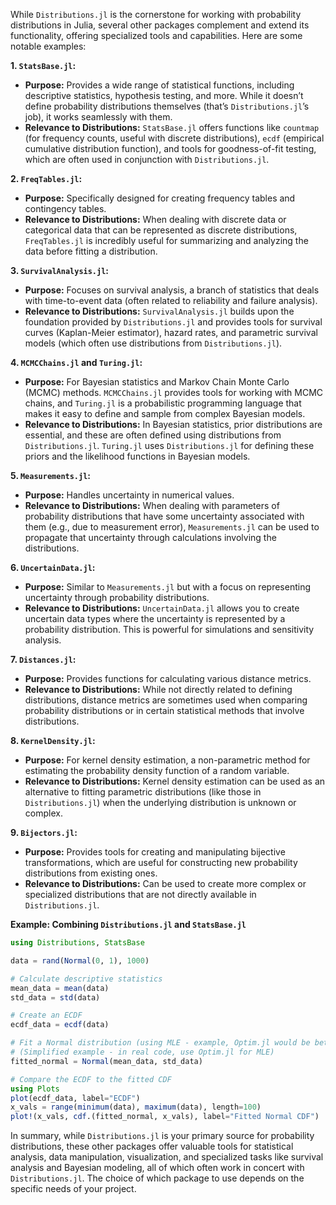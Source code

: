 While `Distributions.jl` is the cornerstone for working with probability distributions in Julia, several other packages complement and extend its functionality, offering specialized tools and capabilities. Here are some notable examples:

**1. `StatsBase.jl`:**

* **Purpose:** Provides a wide range of statistical functions, including descriptive statistics, hypothesis testing, and more. While it doesn't define probability distributions themselves (that's `Distributions.jl`'s job), it works seamlessly with them.
* **Relevance to Distributions:**  `StatsBase.jl` offers functions like `countmap` (for frequency counts, useful with discrete distributions), `ecdf` (empirical cumulative distribution function), and tools for goodness-of-fit testing, which are often used in conjunction with `Distributions.jl`.

**2. `FreqTables.jl`:**

* **Purpose:**  Specifically designed for creating frequency tables and contingency tables.
* **Relevance to Distributions:**  When dealing with discrete data or categorical data that can be represented as discrete distributions, `FreqTables.jl` is incredibly useful for summarizing and analyzing the data before fitting a distribution.

**3. `SurvivalAnalysis.jl`:**

* **Purpose:**  Focuses on survival analysis, a branch of statistics that deals with time-to-event data (often related to reliability and failure analysis).
* **Relevance to Distributions:**  `SurvivalAnalysis.jl` builds upon the foundation provided by `Distributions.jl` and provides tools for survival curves (Kaplan-Meier estimator), hazard rates, and parametric survival models (which often use distributions from `Distributions.jl`).

**4. `MCMCChains.jl` and `Turing.jl`:**

* **Purpose:**  For Bayesian statistics and Markov Chain Monte Carlo (MCMC) methods. `MCMCChains.jl` provides tools for working with MCMC chains, and `Turing.jl` is a probabilistic programming language that makes it easy to define and sample from complex Bayesian models.
* **Relevance to Distributions:**  In Bayesian statistics, prior distributions are essential, and these are often defined using distributions from `Distributions.jl`.  `Turing.jl` uses `Distributions.jl` for defining these priors and the likelihood functions in Bayesian models.

**5. `Measurements.jl`:**

* **Purpose:**  Handles uncertainty in numerical values.
* **Relevance to Distributions:**  When dealing with parameters of probability distributions that have some uncertainty associated with them (e.g., due to measurement error), `Measurements.jl` can be used to propagate that uncertainty through calculations involving the distributions.

**6. `UncertainData.jl`:**

* **Purpose:** Similar to `Measurements.jl` but with a focus on representing uncertainty through probability distributions.
* **Relevance to Distributions:** `UncertainData.jl` allows you to create uncertain data types where the uncertainty is represented by a probability distribution. This is powerful for simulations and sensitivity analysis.

**7. `Distances.jl`:**

* **Purpose:**  Provides functions for calculating various distance metrics.
* **Relevance to Distributions:**  While not directly related to defining distributions, distance metrics are sometimes used when comparing probability distributions or in certain statistical methods that involve distributions.

**8. `KernelDensity.jl`:**

* **Purpose:** For kernel density estimation, a non-parametric method for estimating the probability density function of a random variable.
* **Relevance to Distributions:** Kernel density estimation can be used as an alternative to fitting parametric distributions (like those in `Distributions.jl`) when the underlying distribution is unknown or complex.

**9. `Bijectors.jl`:**

* **Purpose:** Provides tools for creating and manipulating bijective transformations, which are useful for constructing new probability distributions from existing ones.
* **Relevance to Distributions:** Can be used to create more complex or specialized distributions that are not directly available in `Distributions.jl`.

**Example: Combining `Distributions.jl` and `StatsBase.jl`**

```julia
using Distributions, StatsBase

data = rand(Normal(0, 1), 1000)

# Calculate descriptive statistics
mean_data = mean(data)
std_data = std(data)

# Create an ECDF
ecdf_data = ecdf(data)

# Fit a Normal distribution (using MLE - example, Optim.jl would be better)
# (Simplified example - in real code, use Optim.jl for MLE)
fitted_normal = Normal(mean_data, std_data)

# Compare the ECDF to the fitted CDF
using Plots
plot(ecdf_data, label="ECDF")
x_vals = range(minimum(data), maximum(data), length=100)
plot!(x_vals, cdf.(fitted_normal, x_vals), label="Fitted Normal CDF")
```

In summary, while `Distributions.jl` is your primary source for probability distributions, these other packages offer valuable tools for statistical analysis, data manipulation, visualization, and specialized tasks like survival analysis and Bayesian modeling, all of which often work in concert with `Distributions.jl`.  The choice of which package to use depends on the specific needs of your project.
